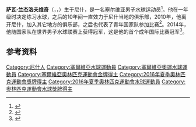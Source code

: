 {{bots|deny=InternetArchiveBot}}
{{NoteTA|G1=Sports|G2=Aquatics}}
{{Infobox sportsperson
|name = 萨瓦·兰杰洛夫维奇
|image = Kazan 2015 - Water polo - Men - Gold medal match - 042.JPG
|image_size = 250px
|caption = 摄于2015年世锦赛
|nationality = {{SRB}}
|birth_date = {{Birth date and age|1993|7|17|df=y}}
|birth_place = {{flag|YUG|FR}}[[塞爾維亞共和國_(1992年－2006年)|塞爾維亞共和國]][[尼什|尼什]]
|height = {{convert|1.93|m|ftin|abbr=on}}
|weight = {{convert|98|kg|lb|abbr=on}}
|country = {{SRB}}
|sport = [[水球|水球]]
|club = 
|medaltemplates = 
{{MedalCompetition|男子[[水球|水球]]}}
{{MedalCountry|{{SRB}}}}
{{MedalCompetition|[[奥林匹克运动会|奥林匹克运动会]]}}
{{MedalGold|[[2016年夏季奥林匹克运动会|2016 里约热内卢]]|[[2016年夏季奥林匹克运动会水球比赛|团体]]}}
{{MedalCompetition|[[世界游泳锦标赛|世界游泳锦标赛]]}}
{{MedalGold|[[2015年世界游泳锦标赛|2015 喀山]]|[[2015年世界游泳锦标赛水球比赛|团体]]}}
{{MedalBronze|[[2017年世界游泳锦标赛|2017 布达佩斯]]|[[2017年世界游泳锦标赛水球比赛|团体]]}}
{{MedalCompetition|[[欧洲水球锦标赛|欧洲水球锦标赛]]}}
{{MedalGold|2014 布达佩斯|}}
{{MedalGold|2016 贝尔格莱德|}}
{{MedalGold|2018 巴塞罗那|}}
{{MedalCompetition|[[世界水球聯賽|世界水球聯賽]]}}
{{MedalGold|[[2014年世界男子水球聯賽|2014 迪拜]]|}}
{{MedalGold|[[2015年世界男子水球聯賽|2015 贝加莫]]|}}
{{MedalGold|[[2016年世界男子水球聯賽|2016 惠州]]|}}
{{MedalGold|[[2017年世界男子水球聯賽|2017 鲁扎]]|}}
{{MedalGold|[[2019年世界男子水球聯賽|2019 贝尔格莱德]]|}}
{{MedalCompetition|[[水球世界盃|水球世界盃]]}}
{{MedalGold|[[2014年水球世界盃|2014 阿拉木图]]|}}
{{MedalBronze|[[2018年水球世界盃|2018 柏林]]|}}
{{MedalCompetition|[[地中海运动会|地中海运动会]]}}
{{MedalGold|[[2018年地中海运动会|2018 塔拉戈纳]]|团体}}
{{MedalCompetition|[[夏季世界大学生运动会|夏季世界大学生运动会]]}}
{{MedalGold|[[2017年夏季世界大学生运动会|2017 台北]]|[[2017年夏季世界大学生运动会水球比赛|团体]]}}
}}
'''萨瓦·兰杰洛夫维奇'''（{{lang-sr-Latn|Sava Ranđelović}}，{{lang-sr-Cyrl|Сава Ранђеловић}}，{{bd|1993年|7月17日||}}）生于尼什，是一名塞尔维亚男子水球运动员<ref>{{cite web|url=https://www.sports-reference.com/olympics/athletes/ra/sava-randelovic-1.html|title=Sava Ranđelović|work=Sport Reference|accessdate=2021-02-20|archiveurl=https://web.archive.org/web/20200418090816/https://www.sports-reference.com/olympics/athletes/ra/sava-randelovic-1.html|archivedate=2020-04-18}}</ref>。他在一年级时决定练习水球，之后的10年间一直效力于尼什当地的俱乐部，2010年，他离开尼什，加入其它地方的俱乐部，之后也代表了青年国家队参加比赛<ref>{{cite web|url=https://www.juznevesti.com/Sport/Intervju-Sava-Randjelovic.sr.html|script-title=sr:Intervju: Sava Ranđelović|publisher={{lang|sr|Južne Vesti}}|date=2012-11-19|accessdate=2021-02-20|archiveurl=https://web.archive.org/web/20140301180911/http://www.juznevesti.com/Sport/Intervju-Sava-Randjelovic.sr.html|archivedate=2014-03-01}}</ref>。2014年，他随国家队在世界男子水球联赛上获得冠军，这是他的首个成年国际比赛冠军<ref>{{cite web|url=http://niskevesti.rs/12299-randelovic-snovi-su-nam-se-ostvarili/|script-title=sr:Ranđelović: Snovi su nam se ostvarili!|publisher={{lang|sr|Niške Vesti}}|date=2016-08-22|accessdate=2021-02-20|archiveurl=https://archive.is/pWLRA|archivedate=2021-02-20}}</ref>。

==参考资料==
{{commons category|Sava Ranđelović}}
{{reflist}}
{{2016年奧運會男子水球塞爾維亞參賽名單}}
{{DEFAULTSORT:Randelovic, Sava}}
[[Category:尼什人|Category:尼什人]]
[[Category:塞爾維亞水球運動員|Category:塞爾維亞水球運動員]]
[[Category:塞爾維亞奧運水球運動員|Category:塞爾維亞奧運水球運動員]]
[[Category:塞爾維亞奧林匹克運動會金牌得主|Category:塞爾維亞奧林匹克運動會金牌得主]]
[[Category:2016年夏季奧林匹克運動會獎牌得主|Category:2016年夏季奧林匹克運動會獎牌得主]]
[[Category:2016年夏季奧林匹克運動會水球運動員|Category:2016年夏季奧林匹克運動會水球運動員]]
[[Category:奧林匹克運動會水球獎牌得主|Category:奧林匹克運動會水球獎牌得主]]